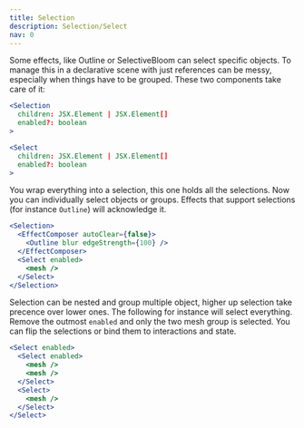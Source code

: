 ```yaml
---
title: Selection
description: Selection/Select
nav: 0
---
```


Some effects, like Outline or SelectiveBloom can select specific objects. To
manage this in a declarative scene with just references can be messy, especially
when things have to be grouped. These two components take care of it:

```jsx
<Selection
  children: JSX.Element | JSX.Element[]
  enabled?: boolean
>

<Select
  children: JSX.Element | JSX.Element[]
  enabled?: boolean
>
```

You wrap everything into a selection, this one holds all the selections. Now you
can individually select objects or groups. Effects that support selections (for
instance `Outline`) will acknowledge it.

```jsx
<Selection>
  <EffectComposer autoClear={false}>
    <Outline blur edgeStrength={100} />
  </EffectComposer>
  <Select enabled>
    <mesh />
  </Select>
</Selection>
```

Selection can be nested and group multiple object, higher up selection take
precence over lower ones. The following for instance will select everything.
Remove the outmost `enabled` and only the two mesh group is selected. You can
flip the selections or bind them to interactions and state.

```jsx
<Select enabled>
  <Select enabled>
    <mesh />
    <mesh />
  </Select>
  <Select>
    <mesh />
  </Select>
</Select>
```

